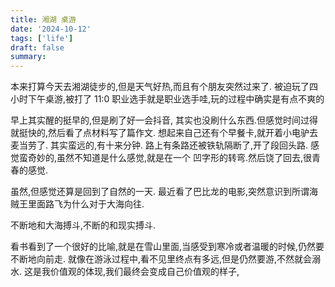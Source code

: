 ```yaml
---
title: 湘湖 桌游
date: '2024-10-12'
tags: ['life']
draft: false
summary:
---
```


本来打算今天去湘湖徒步的,但是天气好热,而且有个朋友突然过来了. 被迫玩了四小时下午桌游,被打了 11:0
职业选手就是职业选手哇,玩的过程中确实是有点不爽的

早上其实醒的挺早的,但是刷了好一会抖音, 其实也没刷什么东西.但感觉时间过得就挺快的,然后看了点材料写了篇作文.
想起来自己还有个早餐卡,就开着小电驴去麦当劳了. 其实蛮远的,有十来分钟.
路上有条路还被铁轨隔断了,开了段回头路. 感觉蛮奇妙的,虽然不知道是什么感觉,就是在一个 凹字形的转弯.然后饶了回去,很青春的感觉.

虽然,但感觉还算是回到了自然的一天. 最近看了巴比龙的电影,突然意识到所谓海贼王里面路飞为什么对于大海向往.

不断地和大海搏斗,不断的和现实搏斗.

看书看到了一个很好的比喻,就是在雪山里面,当感受到寒冷或者温暖的时候,仍然要不断地向前走. 就像在游泳过程中,看不见里终点有多远,但是仍然要游,不然就会溺水. 这是我价值观的体现,我们最终会变成自己价值观的样子,

